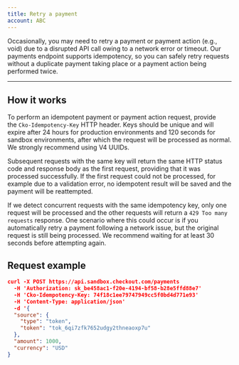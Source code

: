```yaml
---
title: Retry a payment
account: ABC
---
```


Occasionally, you may need to retry a payment or payment action (e.g., void) due to a disrupted API call owing to a network error or timeout. Our payments endpoint supports idempotency, so you can safely retry requests without a duplicate payment taking place or a payment action being performed twice.

---

## How it works

To perform an idempotent payment or payment action request, provide the `Cko-Idempotency-Key` HTTP header. Keys should be unique and will expire after 24 hours for production environments and 120 seconds for sandbox environments, after which the request will be processed as normal. We strongly recommend using V4 UUIDs.

Subsequent requests with the same key will return the same HTTP status code and response body as the first request, providing that it was processed successfully. If the first request could not be processed, for example due to a validation error, no idempotent result will be saved and the payment will be reattempted.

If we detect concurrent requests with the same idempotency key, only one request will be processed and the other requests will return a `429 Too many requests` response. One scenario where this could occur is if you automatically retry a payment following a network issue, but the original request is still being processed. We recommend waiting for at least 30 seconds before attempting again.

## Request example

```json
curl -X POST https://api.sandbox.checkout.com/payments 
  -H 'Authorization: sk_be458ac1-f20e-4194-bf58-b28e5ffd88e7'
  -H 'Cko-Idempotency-Key: 74f18c1ee79747949cc5f0bd4d771e93'
  -H 'Content-Type: application/json'
  -d '{
  "source": {
    "type": "token",
    "token": "tok_6qi7zfk7652udgy2thneaoxp7u"
  },
  "amount": 1000,
  "currency": "USD"
}
```